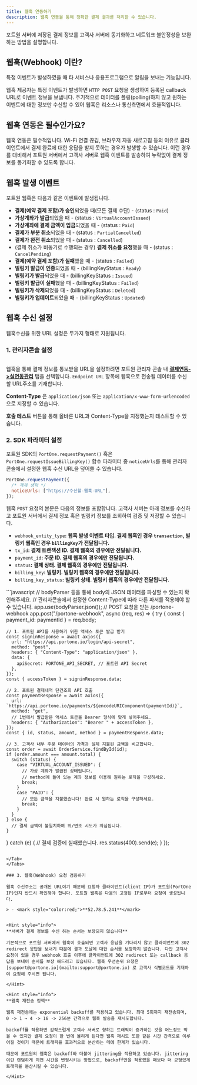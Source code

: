 ```yaml
---
title: 웹훅 연동하기
description: 웹훅 연동을 통해 정확한 결제 결과를 처리할 수 있습니다.
---
```




포트원 서버에 저장된 결제 정보를 고객사 서버에 동기화하고 네트워크 불안정성을 보완하는 방법을 설명합니다.

## 웹훅(Webhook) 이란?

특정 이벤트가 발생하였을 때 타 서비스나 응용프로그램으로 알림을 보내는 기능입니다.

웹훅 제공자는 특정 이벤트가 발생하면 `HTTP POST` 요청을 생성하여 등록된 callback URL로 이벤트 정보을 보냅니다. 주기적으로 데이터를 폴링(polling)하지 않고 원하는 이벤트에 대한 정보만 수신할 수 있어 웹훅은 리소스나 통신측면에서 효율적입니다.

## **웹훅 연동은 필수인가요?**

웹훅 연동은 필수적입니다. Wi-Fi 연결 끊김, 브라우저 자동 새로고침 등의 이유로 클라이언트에서 결제 완료에 대한 응답을 받지 못하는 경우가 발생할 수 있습니다. 이런 경우를 대비해서 포트원 서버에서 고객사 서버로 웹훅 이벤트를 발송하여 누락없이 결제 정보를 동기화할 수 있도록 합니다.

## 웹훅 발생 이벤트

포트원 웹훅은 다음과 같은 이벤트에 발생됩니다.

* **결제(예약 결제 포함)가 승인**되었을 때(모든 결제 수단) - (status : `Paid`)
* **가상계좌가 발급**되었을 때 - (status : `VirtualAccountIssued`)
* **가상계좌에 결제 금액이 입금**되었을 때 - (status : `Paid`)
* **결제가 부분 취소**되었을 때 - (status : `PartialCancelled`)
* **결제가 완전 취소**되었을 때 - (status : `Cancelled`)
* (결제 취소가 비동기로 수행되는 경우) **결제 취소를 요청**했을 때 - (status : `CancelPending`)
* **결제(예약 결제 포함)가 실패**했을 때 - (status : `Failed`)
* **빌링키 발급이 인증**되었을 때 - (billingKeyStatus : `Ready`)
* **빌링키가 발급**되었을 때 - (billingKeyStatus : `Issued`)
* **빌링키 발급이 실패**했을 때 - (billingKeyStatus : `Failed`)
* **빌링키가 삭제**되었을 때 - (billingKeyStatus : `Deleted`)
* **빌링키가 업데이트**되었을 때 - (billingKeyStatus : `Updated`)

## 웹훅 수신 설정

웹훅수신을 위한 URL 설정은 두가지 형태로 지원됩니다.

### 1. 관리자콘솔 설정

<figure><img src="https://openapi-documentation-poc.vercel.app/_next/image?url=%2F_next%2Fstatic%2Fmedia%2Fv2-user-guide-admin-console-webhook.fb35a882.png&#x26;w=3840&#x26;q=100" alt=""/><figcaption></figcaption></figure>

웹훅을 통해 결제 정보를 통보받을 URL을 설정하려면 포트원 관리자 콘솔 내 [**결제연동->실연동관리**](https://admin.portone.io/integration?tab=production) 탭을 선택합니다. `Endpoint URL` 항목에 웹훅으로 전송될 데이터를 수신할 URL주소를 기재합니다.

**Content-Type** 은 `application/json` 또는 `application/x-www-form-urlencoded`으로 지정할 수 있습니다.

**호출 테스트** 버튼을 통해 올바른 URL과 Content-Type을 지정했는지 테스트할 수 있습니다.

### 2. SDK 파라미터 설정

포트원 SDK의 `PortOne.requestPayment()` 혹은 `PortOne.requestIssueBillingKey()` 함수 파라미터 중 `noticeUrls`를 통해 관리자콘솔에서 설정한 웹훅 수신 URL을 덮어쓸 수 있습니다.

```javascript
PortOne.requestPayment({
  /* 객체 생략 */
  noticeUrls: ["https://수신할-웹훅-URL"],
});
```

웹훅 `POST` 요청의 본문은 다음의 정보를 포함합니다. 고객사 서버는 아래 정보를 수신하고 포트원 서버에서 결제 정보 혹은 빌링키 정보를 조회하여 검증 및 저장할 수 있습니다.

* `webhook_entity_type`**: 웹훅 발생 이벤트 타입. 결제 웹훅인 경우 `transaction`, 빌링키 웹훅인 경우 `billingKey`가 전달됩니다.**
* `tx_id`**: 결제 트랜잭션 ID. 결제 웹훅의 경우에만 전달됩니다.**
* `payment_id`**: 주문 ID. 결제 웹훅의 경우에만 전달됩니다.**
* `status`**: 결제 상태. 결제 웹훅의 경우에만 전달됩니다.**
* `billing_key`**: 빌링키. 빌링키 웹훅의 경우에만 전달됩니다.**
* `billing_key_status`**: 빌링키 상태. 빌링키 웹훅의 경우에만 전달됩니다.**

<Tabs>
<Tab title="Express.js">
```javascript
// bodyParser 등을 통해 body의 JSON 데이터를 파싱할 수 있는지 확인해주세요.
// 관리자콘솔에서 설정한 Content-Type에 따라 다른 파서를 적용해야 할 수 있습니다.
app.use(bodyParser.json());
// POST 요청을 받는 /portone-webhook
app.post("/portone-webhook", async (req, res) => {
  try {
    const { payment_id: paymentId } = req.body;

    // 1. 포트원 API를 사용하기 위한 액세스 토큰 발급 받기
    const signinResponse = await axios({
      url: "https://api.portone.io/login/api-secret",
      method: "post",
      headers: { "Content-Type": "application/json" },
      data: {
        apiSecret: PORTONE_API_SECRET, // 포트원 API Secret
      },
    });
    const { accessToken } = signinResponse.data;

    // 2. 포트원 결제내역 단건조회 API 호출
    const paymentResponse = await axios({
      url: `https://api.portone.io/payments/${encodeURIComponent(paymentId)}`,
      method: "get",
      // 1번에서 발급받은 액세스 토큰을 Bearer 형식에 맞게 넣어주세요.
      headers: { "Authorization": "Bearer " + accessToken },
    });
    const { id, status, amount, method } = paymentResponse.data;

    // 3. 고객사 내부 주문 데이터의 가격과 실제 지불된 금액을 비교합니다.
    const order = await OrderService.findById(id);
    if (order.amount === amount.total) {
      switch (status) {
        case "VIRTUAL_ACCOUNT_ISSUED": {
          // 가상 계좌가 발급된 상태입니다.
          // method에 들어 있는 계좌 정보를 이용해 원하는 로직을 구성하세요.
          break;
        }
        case "PAID": {
          // 모든 금액을 지불했습니다! 완료 시 원하는 로직을 구성하세요.
          break;
        }
      }
    } else {
      // 결제 금액이 불일치하여 위/변조 시도가 의심됩니다.
    }
  } catch (e) {
    // 결제 검증에 실패했습니다.
    res.status(400).send(e);
  }
});
```

</Tab>
</Tabs>

### 3. 웹훅(Webhook) 요청 검증하기

웹훅 수신주소는 공개된 URL이기 때문에 요청자 클라이언트(client IP)가 포트원(PortOne IP)인지 반드시 확인해야 합니다. 포트원 웹훅은 다음의 고정된 IP로부터 요청이 생성됩니다.

> - <mark style="color:red;">**52.78.5.241**</mark>


<Hint style="info">
**서버가 결제 정보를 수신 하는 순서는 보장되지 않습니다**

기본적으로 포트원 서버에서 웹훅이 호출되면 고객사 응답을 기다리지 않고 클라이언트에 302 redirect 응답을 보내기 때문에 결과 도달에 대한 순서를 보장하지 않습니다. 다만 고객사 요청이 있을 경우 webhook 호출 이후에 클라이언트에 302 redirect 또는 callback 응답을 보내어 순서를 보장 해드리고 있습니다. 웹훅 우선순위 요청은 [support@portone.io](mailto:support@portone.io) 로 고객사 식별코드를 기재하여 요청해 주시면 됩니다.

</Hint>

<Hint style="info">
**웹훅 재전송 정책**

웹훅 재전송에는 exponential backoff를 적용하고 있습니다. 최대 5회까지 재전송되며, 0 -> 1 → 4 -> 16 -> 256분 간격으로 웹훅 발송을 재시도합니다.

backoff를 적용하면 갑작스럽게 고객사 서버로 향하는 트래픽이 증가하는 것을 어느정도 막을 수 있지만 결제 요청이 한 번에 몰리게 된다면 웹훅 재시도 또한 같은 시간 간격으로 이루어질 것이기 때문에 트래픽을 효과적으로 분산하는 데에 한계가 있습니다.

때문에 포트원의 웹훅은 backoff와 더불어 jittering을 적용하고 있습니다. jittering이란 랜덤하게 지연 시간을 변형시키는 방법으로, backoff만을 적용했을 때보다 더 균형있게 트래픽을 분산시킬 수 있습니다.

</Hint>
